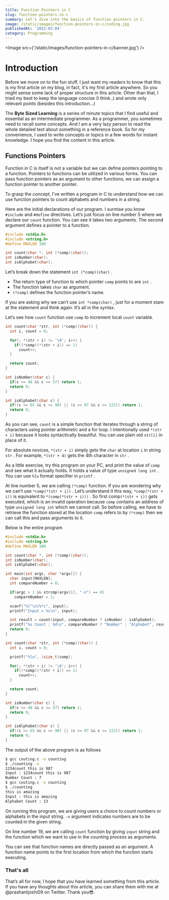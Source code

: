 ```yaml
---
title: Function Pointers in C
slug: function-pointers-in-c
summary: Let's dive into the basics of function pointers in C.
image: /static/images/function-pointers-in-c/coding.jpg
publishedAt: '2022-03-04'
category: Programming
---
```


<Image src={'/static/images/function-pointers-in-c/banner.jpg'} />

# Introduction

Before we move on to the fun stuff, I just want my readers to know that this is my first article on my blog, in fact, it's my first article anywhere. So you might sense some lack of proper structure in this article. Other than that, I tried my best to keep the language concise (I think..) and wrote only relevant points (besides this introduction…)

The **Byte Sized Learning** is a series of minute topics that I find useful and essential as an intermediate programmer. As a programmer, you sometimes need to recall some concepts. And I am a very lazy person to read the whole detailed text about something in a reference book. So for my convenience, I used to write concepts or topics in a few words for instant knowledge. I hope you find the content in this article.

## Functions Pointers

Function in C is itself is not a variable but we can define pointers pointing to a function. Pointers to functions can be utilized in various forms. You can pass function pointers as an argument to other functions, we can assign a function pointer to another pointer.

To grasp the concept, I’ve written a program in C to understand how we can use function pointers to count alphabets and numbers in a string.

Here are the initial declarations of our program. I surmise you know `#include` and `#define` directives. Let’s just focus on line number 5 where we declare our `count` function. You can see it takes two arguments. The second argument defines a pointer to a function.

```c
#include <stdio.h>
#include <string.h>
#define MAXLEN 100

int count(char *, int (*comp)(char));
int isNumber(char);
int isAlphabet(char);
```

Let’s break down the statement `int (*comp)(char)` .

- The return type of function to which pointer `comp` points to are `int` .
- The function takes `char` as argument.
- `(*comp)` defines the function pointer’s name.

If you are asking why we can’t use `int *comp(char)` , just for a moment stare at the statement and think again. It’s all in the syntax.

Let’s see how `count` function use `comp` to increment local `count` variable.

```c
int count(char *str, int (*comp)(char)) {
  int i, count = 0;

  for(; *(str + i) != '\0'; i++) {
    if((*comp)(*(str + i)) == 1)
      count++;
  }

  return count;
}

int isNumber(char c) {
  if(c >= 48 && c <= 57) return 1;
  return 0;
}

int isAlphabet(char c) {
  if((c >= 65 && c <= 90) || (c >= 97 && c <= 122)) return 1;
  return 0;
}
```

As you can see, `count` is a simple function that iterates through a string of characters using pointer arithmetic and a for loop. I intentionally used `*(str + i)` because it looks syntactically beautiful. You can use plain old `str[i]` in place of it.

For absolute novices, `*(str + i)` simply gets the `char` at location `i` in string `str` . For example, `*(str + 4)` gets the 4th character in `str` .

As a little exercise, try this program on your PC, and print the value of `comp` and see what it actually holds. It holds a value of type `unsigned long int` . You can use `%lu` format specifier in `printf` .

At line number 5, we are calling `(*comp)` function. If you are wondering why we can’t use `*comp(*(str + i))` . Let’s understand it this way, `*comp(*(str + i))` is equivalent to `*(comp(*(str + i)))` . So first comp`(*(str + i))` gets executed, which is an invalid operation because `comp` contains an address of type `unsigned long int` which we cannot call. So before calling, we have to retrieve the function stored at the location `comp` refers to by `(*comp)` then we can call this and pass arguments to it.

Below is the entire program

```c
#include <stdio.h>
#include <string.h>
#define MAXLEN 100

int count(char *, int (*comp)(char));
int isNumber(char);
int isAlphabet(char);

int main(int argc, char *argv[]) {
  char input[MAXLEN];
  int compareNumber = 0;

  if(argc > 1 && strcmp(argv[1], "-n") == 0)
    compareNumber = 1;

  scanf("%[^\n]%*c", input);
  printf("Input = %s\n", input);

  int result = count(input, compareNumber ? isNumber : isAlphabet);
  printf("%s Count : %d\n", compareNumber ? "Number" : "Alphabet", result);
  return 0;
}

int count(char *str, int (*comp)(char)) {
  int i, count = 0;

  printf("%lu", (size_t)comp);

  for(; *(str + i) != '\0'; i++) {
    if((*comp)(*(str + i)) == 1)
      count++;
  }

  return count;
}

int isNumber(char c) {
  if(c >= 48 && c <= 57) return 1;
  return 0;
}

int isAlphabet(char c) {
  if((c >= 65 && c <= 90) || (c >= 97 && c <= 122)) return 1;
  return 0;
}
```

The output of the above program is as follows

```bash
$ gcc couting.c -o counting
$ ./counting -n
1234count this is 987
Input : 1234count this is 987
Number Count : 7
$ gcc couting.c -o counting
$ ./counting
this is amazing
Input : this is amazing
Alphabet Count : 13
```

On running this program, we are giving users a choice to count numbers or alphabets in the input string. `-n` argument indicates numbers are to be counted in the given string.

On line number 19, we are calling `count` function by giving `input` string and the function which we want to use in the counting process as arguments.

You can see that function names are directly passed as an argument. A function name points to the first location from which the function starts executing.

### That's all

That’s all for now, I hope that you have learned something from this article. If you have any thoughts about this article, you can share them with me at @prashantjoshi09 on Twitter. Thank you😎.
